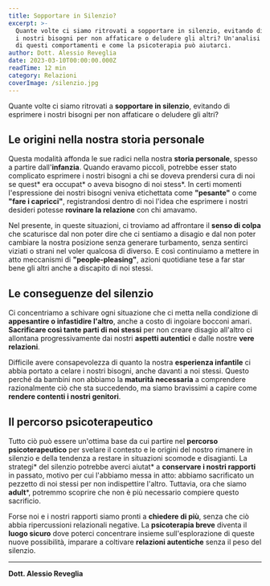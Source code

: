 ```yaml
---
title: Sopportare in Silenzio?
excerpt: >-
  Quante volte ci siamo ritrovati a sopportare in silenzio, evitando di esprimere 
  i nostri bisogni per non affaticare o deludere gli altri? Un'analisi delle origini 
  di questi comportamenti e come la psicoterapia può aiutarci.
author: Dott. Alessio Reveglia
date: 2023-03-10T00:00:00.000Z
readTime: 12 min
category: Relazioni
coverImage: /silenzio.jpg
---
```


Quante volte ci siamo ritrovati a **sopportare in silenzio**, evitando di esprimere i nostri bisogni per non affaticare o deludere gli altri?

## Le origini nella nostra storia personale

Questa modalità affonda le sue radici nella nostra **storia personale**, spesso a partire dall'**infanzia**. Quando eravamo piccoli, potrebbe esser stato complicato esprimere i nostri bisogni a chi se doveva prendersi cura di noi se quest* era occupat* o aveva bisogno di noi stess*. In certi momenti l'espressione dei nostri bisogni veniva etichettata come **"pesante"** o come **"fare i capricci"**, registrandosi dentro di noi l'idea che esprimere i nostri desideri potesse **rovinare la relazione** con chi amavamo.

Nel presente, in queste situazioni, ci troviamo ad affrontare il **senso di colpa** che scaturisce dal non poter dire che ci sentiamo a disagio e dal non poter cambiare la nostra posizione senza generare turbamento, senza sentirci viziati o strani nel voler qualcosa di diverso. E così continuiamo a mettere in atto meccanismi di **"people-pleasing"**, azioni quotidiane tese a far star bene gli altri anche a discapito di noi stessi.

## Le conseguenze del silenzio

Ci concentriamo a schivare ogni situazione che ci metta nella condizione di **appesantire o infastidire l'altro**, anche a costo di ingoiare bocconi amari. **Sacrificare così tante parti di noi stessi** per non creare disagio all'altro ci allontana progressivamente dai nostri **aspetti autentici** e dalle nostre **vere relazioni**.

Difficile avere consapevolezza di quanto la nostra **esperienza infantile** ci abbia portato a celare i nostri bisogni, anche davanti a noi stessi. Questo perché da bambini non abbiamo la **maturità necessaria** a comprendere razionalmente ciò che sta succedendo, ma siamo bravissimi a capire come **rendere contenti i nostri genitori**.

## Il percorso psicoterapeutico

Tutto ciò può essere un'ottima base da cui partire nel **percorso psicoterapeutico** per svelare il contesto e le origini del nostro rimanere in silenzio e della tendenza a restare in situazioni scomode e disagianti. La strategi* del silenzio potrebbe averci aiutat* a **conservare i nostri rapporti** in passato, motivo per cui l'abbiamo messa in atto: abbiamo sacrificato un pezzetto di noi stessi per non indispettire l'altro. Tuttavia, ora che siamo **adult***, potremmo scoprire che non è più necessario compiere questo sacrificio.

Forse noi e i nostri rapporti siamo pronti a **chiedere di più**, senza che ciò abbia ripercussioni relazionali negative. La **psicoterapia breve** diventa il **luogo sicuro** dove poterci concentrare insieme sull'esplorazione di queste nuove possibilità, imparare a coltivare **relazioni autentiche** senza il peso del silenzio.

---

**Dott. Alessio Reveglia**